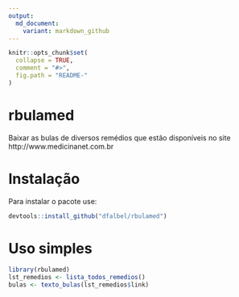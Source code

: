 ```yaml
---
output:
  md_document:
    variant: markdown_github
---
```


<!-- README.md is generated from README.Rmd. Please edit that file -->

```r
knitr::opts_chunk$set(
  collapse = TRUE,
  comment = "#>",
  fig.path = "README-"
)
```

# rbulamed

Baixar as bulas de diversos remédios que estão disponíveis no site http://www.medicinanet.com.br

# Instalação

Para instalar o pacote use:

```r
devtools::install_github("dfalbel/rbulamed")
```

# Uso simples

```r
library(rbulamed)
lst_remedios <- lista_todos_remedios()
bulas <- texto_bulas(lst_remedios$link)
```

